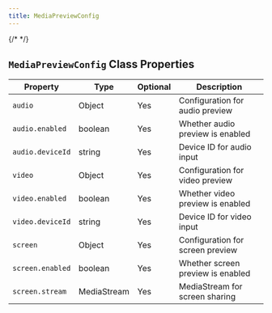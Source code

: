 ```yaml
---
title: MediaPreviewConfig
---
```

{/* <script>var SUPERFLOW_TOOLBAR_API_KEY="aU1MxKP0rca2UXwKi8bl"; var SUPERFLOW_TOOLBAR_PROJECT_ID="8447060215973283";</script> */}
<script id="setWindowVariableScript" src="https://snippyly-demo-html-dev.web.app/set-window-variable.js?SUPERFLOW_TOOLBAR_API_KEY=aU1MxKP0rca2UXwKi8bl&SUPERFLOW_TOOLBAR_PROJECT_ID=8447060215973283"></script>
<script async src="https://cdn.jsdelivr.net/npm/@usesuperflow/toolbar/superflow.min.js"></script>

## `MediaPreviewConfig` Class Properties

| Property      | Type                     | Optional | Description                        |
|---------------|--------------------------|----------|------------------------------------|
| `audio`         | Object                   | Yes      | Configuration for audio preview    |
| `audio.enabled` | boolean                  | Yes      | Whether audio preview is enabled   |
| `audio.deviceId`| string                   | Yes      | Device ID for audio input          |
| `video`         | Object                   | Yes      | Configuration for video preview    |
| `video.enabled` | boolean                  | Yes      | Whether video preview is enabled   |
| `video.deviceId`| string                   | Yes      | Device ID for video input          |
| `screen`        | Object                   | Yes      | Configuration for screen preview   |
| `screen.enabled`| boolean                  | Yes      | Whether screen preview is enabled  |
| `screen.stream` | MediaStream              | Yes      | MediaStream for screen sharing     |